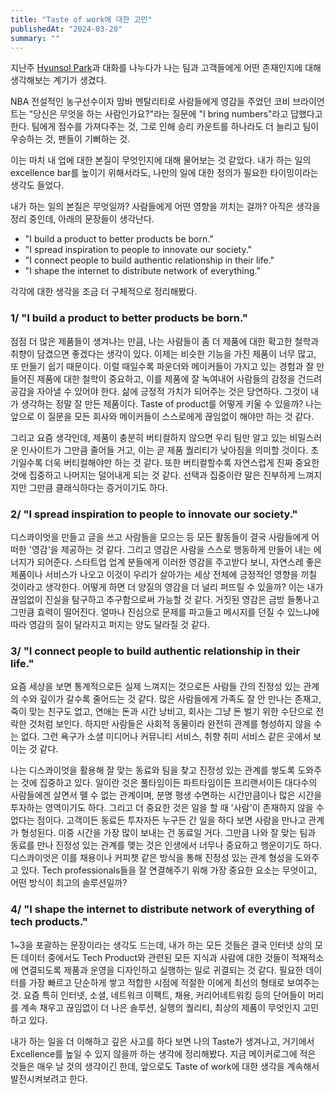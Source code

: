 ```yaml
---
title: "Taste of work에 대한 고민"
publishedAt: "2024-03-20"
summary: ""
---
```


지난주 [Hyunsol Park](https://disquiet.io/@hpark0011)과 대화를 나누다가 나는 팀과 고객들에게 어떤 존재인지에 대해 생각해보는 계기가 생겼다.

NBA 전설적인 농구선수이자 맘바 멘탈리티로 사람들에게 영감을 주었던 코비 브라이언트는 "당신은 무엇을 하는 사람인가요?"라는 질문에 "I bring numbers"라고 답했다고 한다. 팀에게 점수를 가져다주는 것, 그로 인해 승리 카운트를 하나라도 더 늘리고 팀이 우승하는 것, 팬들이 기뻐하는 것.

이는 마치 내 업에 대한 본질이 무엇인지에 대해 물어보는 것 같았다. 내가 하는 일의 excellence bar를 높이기 위해서라도, 나만의 일에 대한 정의가 필요한 타이밍이라는 생각도 들었다.

내가 하는 일의 본질은 무엇일까? 사람들에게 어떤 영향을 끼치는 걸까? 아직은 생각을 정리 중인데, 아래의 문장들이 생각난다.

-   "I build a product to better products be born."
-   "I spread inspiration to people to innovate our society."
-   "I connect people to build authentic relationship in their life."
-   "I shape the internet to distribute network of everything."

각각에 대한 생각을 조금 더 구체적으로 정리해봤다.

### 1/ "I build a product to better products be born."

점점 더 많은 제품들이 생겨나는 만큼, 나는 사람들이 좀 더 제품에 대한 확고한 철학과 취향이 담겼으면 좋겠다는 생각이 있다. 이제는 비슷한 기능을 가진 제품이 너무 많고, 또 만들기 쉽기 때문이다. 이럴 때일수록 파운더와 메이커들이 가지고 있는 경험과 잘 만들어진 제품에 대한 철학이 중요하고, 이를 제품에 잘 녹여내어 사람들의 감정을 건드려 공감을 자아낼 수 있어야 한다. 삶에 긍정적 가치가 되어주는 것은 당연하다. 그것이 내가 생각하는 정말 잘 만든 제품이다. Taste of product를 어떻게 키울 수 있을까? 나는 앞으로 이 질문을 모든 회사와 메이커들이 스스로에게 끊임없이 해야만 하는 것 같다.

그리고 요즘 생각인데, 제품이 충분히 버티컬하지 않으면 우리 팀만 알고 있는 비밀스러운 인사이트가 그만큼 줄어들 거고, 이는 곧 제품 퀄리티가 낮아짐을 의미할 것이다. 초기일수록 더욱 버티컬해야만 하는 것 같다. 또한 버티컬할수록 자연스럽게 진짜 중요한 것에 집중하고 나머지는 덜어내게 되는 것 같다. 선택과 집중이란 말은 진부하게 느껴지지만 그만큼 클래식하다는 증거이기도 하다.

### 2/ "I spread inspiration to people to innovate our society."

디스콰이엇을 만들고 글을 쓰고 사람들을 모으는 등 모든 활동들이 결국 사람들에게 어떠한 '영감'을 제공하는 것 같다. 그리고 영감은 사람을 스스로 행동하게 만들어 내는 에너지가 되어준다. 스타트업 업계 분들에게 이러한 영감을 주고받다 보니, 자연스레 좋은 제품이나 서비스가 나오고 이것이 우리가 살아가는 세상 전체에 긍정적인 영향을 끼칠 것이라고 생각한다. 어떻게 하면 더 양질의 영감을 더 널리 퍼뜨릴 수 있을까? 이는 내가 끊임없이 진실을 탐구하고 추구함으로써 가능할 것 같다. 거짓된 영감은 금방 들통나고 그만큼 효력이 떨어진다. 얼마나 진심으로 문제를 파고들고 메시지를 던질 수 있느냐에 따라 영감의 질이 달라지고 퍼지는 양도 달라질 것 같다.

### 3/ "I connect people to build authentic relationship in their life."

요즘 세상을 보면 통계적으로든 실제 느껴지는 것으로든 사람들 간의 진정성 있는 관계의 수와 깊이가 갈수록 줄어드는 것 같다. 많은 사람들에게 가족도 잘 안 만나는 존재고, 죽이 맞는 친구도 없고, 연애는 돈과 시간 낭비고, 회사는 그냥 돈 벌기 위한 수단으로 전락한 것처럼 보인다. 하지만 사람들은 사회적 동물이라 완전히 관계를 형성하지 않을 수는 없다. 그런 욕구가 소셜 미디어나 커뮤니티 서비스, 취향 취미 서비스 같은 곳에서 보이는 것 같다.

나는 디스콰이엇을 활용해 잘 맞는 동료와 팀을 찾고 진정성 있는 관계를 쌓도록 도와주는 것에 집중하고 있다. 일이란 것은 풀타임이든 파트타임이든 프리랜서이든 대다수의 사람들에겐 살면서 뗄 수 없는 관계이며, 분명 평생 수면하는 시간만큼이나 많은 시간을 투자하는 영역이기도 하다. 그리고 더 중요한 것은 일을 할 때 '사람'이 존재하지 않을 수 없다는 점이다. 고객이든 동료든 투자자든 누구든 간 일을 하다 보면 사람을 만나고 관계가 형성된다. 이중 시간을 가장 많이 보내는 건 동료일 거다. 그만큼 나와 잘 맞는 팀과 동료를 만나 진정성 있는 관계를 맺는 것은 인생에서 너무나 중요하고 행운이기도 하다. 디스콰이엇은 이를 채용이나 커피챗 같은 방식을 통해 진정성 있는 관계 형성을 도와주고 있다. Tech professionals들을 잘 연결해주기 위해 가장 중요한 요소는 무엇이고, 어떤 방식이 최고의 솔루션일까?

### 4/ "I shape the internet to distribute network of everything of tech products."

1~3을 포괄하는 문장이라는 생각도 드는데, 내가 하는 모든 것들은 결국 인터넷 상의 모든 데이터 중에서도 Tech Product와 관련된 모든 지식과 사람에 대한 것들이 적재적소에 연결되도록 제품과 운영을 디자인하고 실행하는 일로 귀결되는 것 같다. 필요한 데이터를 가장 빠르고 단순하게 쌓고 적합한 시점에 적절한 이에게 최선의 형태로 보여주는 것. 요즘 특히 인터넷, 소셜, 네트워크 이펙트, 채용, 커리어네트워킹 등의 단어들이 머리를 계속 채우고 끊임없이 더 나은 솔루션, 실행의 퀄리티, 최상의 제품이 무엇인지 고민하고 있다.

내가 하는 일을 더 이해하고 깊은 사고를 하다 보면 나의 Taste가 생겨나고, 거기에서 Excellence를 높일 수 있지 않을까 하는 생각에 정리해봤다. 지금 메이커로그에 적은 것들은 매우 날 것의 생각이긴 한데, 앞으로도 Taste of work에 대한 생각을 계속해서 발전시켜보려고 한다.
